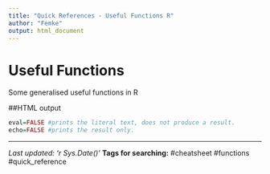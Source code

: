 ```yaml
---
title: "Quick References - Useful Functions R"
author: "Femke"
output: html_document
---
```


# Useful Functions
Some generalised useful functions in R

##HTML output
```r
eval=FALSE #prints the literal text, does not produce a result.
echo=FALSE #prints the result only.
```
---
*Last updated: 'r Sys.Date()'*
**Tags for searching:** #cheatsheet #functions #quick_reference
